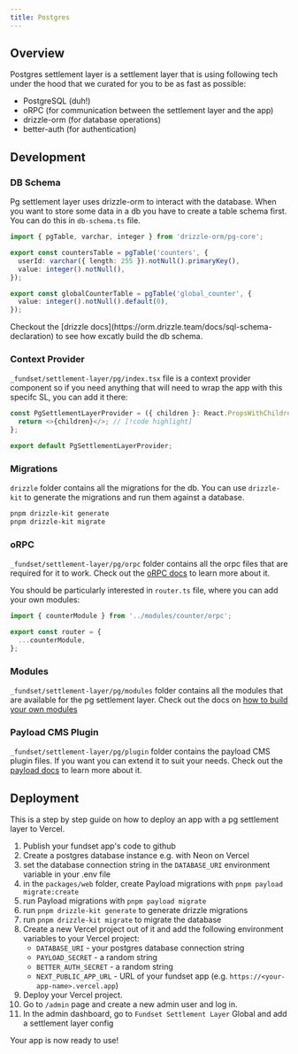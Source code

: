 ```yaml
---
title: Postgres
---
```


## Overview

Postgres settlement layer is a settlement layer that is using following tech under the hood that we curated for you to be as fast as possible:

- PostgreSQL (duh!)
- oRPC (for communication between the settlement layer and the app)
- drizzle-orm (for database operations)
- better-auth (for authentication)

## Development

### DB Schema

Pg settlement layer uses drizzle-orm to interact with the database. When you want to store some data in a db you have to create a table schema first.
You can do this in `db-schema.ts` file.

```ts title="_fundset/settlement-layer/pg/db-schema.ts"
import { pgTable, varchar, integer } from 'drizzle-orm/pg-core';

export const countersTable = pgTable('counters', {
  userId: varchar({ length: 255 }).notNull().primaryKey(),
  value: integer().notNull(),
});

export const globalCounterTable = pgTable('global_counter', {
  value: integer().notNull().default(0),
});
```

<Callout title="Want to learn more?">
  Checkout the [drizzle docs](https://orm.drizzle.team/docs/sql-schema-declaration) to see how
  excatly build the db schema.
</Callout>

### Context Provider

`_fundset/settlement-layer/pg/index.tsx` file is a context provider component so if you need anything that will need to wrap the app with this specifc SL, you can add it there:

```ts title="_fundset/settlement-layer/pg/index.tsx"
const PgSettlementLayerProvider = ({ children }: React.PropsWithChildren) => {
  return <>{children}</>; // [!code highlight]
};

export default PgSettlementLayerProvider;

```

### Migrations

`drizzle` folder contains all the migrations for the db. You can use `drizzle-kit` to generate the migrations and run them against a database.

```bash
pnpm drizzle-kit generate
pnpm drizzle-kit migrate
```

### oRPC

`_fundset/settlement-layer/pg/orpc` folder contains all the orpc files that are required for it to work. Check out the [oRPC docs](https://orpc.unnoq.com/docs/getting-started) to learn more about it.

You should be particularly interested in `router.ts` file, where you can add your own modules:

```ts title="_fundset/settlement-layer/pg/orpc/router.ts"
import { counterModule } from '../modules/counter/orpc';

export const router = {
  ...counterModule,
};
```

### Modules

`_fundset/settlement-layer/pg/modules` folder contains all the modules that are available for the pg settlement layer.
Check out the docs on [how to build your own modules](/docs/how-to-implement-module)

### Payload CMS Plugin

`_fundset/settlement-layer/pg/plugin` folder contains the payload CMS plugin files. If you want you can extend it to suit your needs. Check out the [payload docs](https://payloadcms.com/docs/plugins/overview) to learn more about it.

## Deployment

This is a step by step guide on how to deploy an app with a pg settlement layer to Vercel.

1. Publish your fundset app's code to github
2. Create a postgres database instance e.g. with Neon on Vercel
3. set the database connection string in the `DATABASE_URI` environment variable in your .env file
4. in the `packages/web` folder, create Payload migrations with `pnpm payload migrate:create`
5. run Payload migrations with `pnpm payload migrate`
6. run `pnpm drizzle-kit generate` to generate drizzle migrations
7. run `pnpm drizzle-kit migrate` to migrate the database
8. Create a new Vercel project out of it and add the following environment variables to your Vercel project:
   - `DATABASE_URI` - your postgres database connection string
   - `PAYLOAD_SECRET` - a random string
   - `BETTER_AUTH_SECRET` - a random string
   - `NEXT_PUBLIC_APP_URL` - URL of your fundset app (e.g. `https://<your-app-name>.vercel.app`)
9. Deploy your Vercel project.
10. Go to `/admin` page and create a new admin user and log in.
11. In the admin dashboard, go to `Fundset Settlement Layer` Global and add a settlement layer config

Your app is now ready to use!

